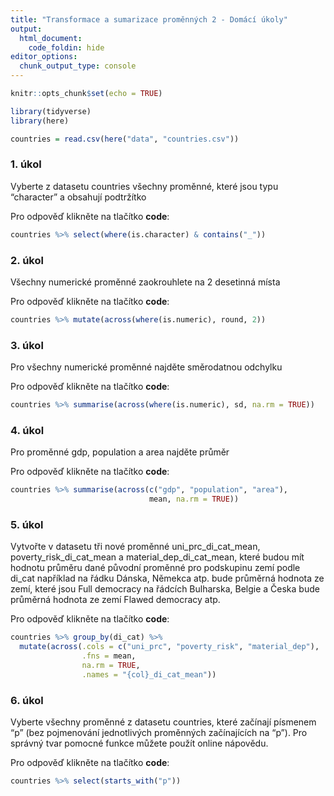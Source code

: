 ```yaml
---
title: "Transformace a sumarizace proměnných 2 - Domácí úkoly"
output:
  html_document:
    code_foldin: hide
editor_options: 
  chunk_output_type: console
---
```


```r
knitr::opts_chunk$set(echo = TRUE)

library(tidyverse)
library(here)

countries = read.csv(here("data", "countries.csv"))
```


### 1. úkol

Vyberte z datasetu countries všechny proměnné, které jsou typu "character" a obsahují podtržítko

Pro odpověď klikněte na tlačítko **code**:
```r
countries %>% select(where(is.character) & contains("_"))
```

### 2. úkol

Všechny numerické proměnné zaokrouhlete na 2 desetinná místa

Pro odpověď klikněte na tlačítko **code**:
```r
countries %>% mutate(across(where(is.numeric), round, 2))
```

### 3. úkol

Pro všechny numerické proměnné najděte směrodatnou odchylku

Pro odpověď klikněte na tlačítko **code**:
```r
countries %>% summarise(across(where(is.numeric), sd, na.rm = TRUE))
```

### 4. úkol

Pro proměnné gdp, population a area najděte průměr

Pro odpověď klikněte na tlačítko **code**:
```r
countries %>% summarise(across(c("gdp", "population", "area"),
                               mean, na.rm = TRUE))
```

### 5. úkol

Vytvořte v datasetu tři nové proměnné 
uni_prc_di_cat_mean, poverty_risk_di_cat_mean a material_dep_di_cat_mean, 
které budou mít hodnotu průměru dané původní proměnné pro podskupinu zemí podle di_cat
například na řádku Dánska, Němekca atp. bude průměrná hodnota ze zemí, které jsou Full democracy
na řádcích Bulharska, Belgie a Česka bude průměrná hodnota ze zemí Flawed democracy atp.

Pro odpověď klikněte na tlačítko **code**:
```r
countries %>% group_by(di_cat) %>% 
  mutate(across(.cols = c("uni_prc", "poverty_risk", "material_dep"),
                .fns = mean,
                na.rm = TRUE,
                .names = "{col}_di_cat_mean"))
```


### 6. úkol

Vyberte všechny proměnné z datasetu countries, které začínají písmenem "p" (bez pojmenování jednotlivých proměnných začínajících na "p"). Pro správný tvar pomocné funkce můžete použít  online nápovědu. 

Pro odpověď klikněte na tlačítko **code**:
```r
countries %>% select(starts_with("p"))
```

